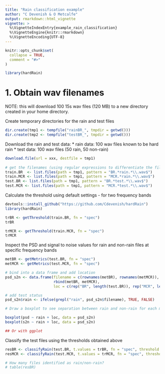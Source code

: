 ```yaml
---
title: "Rain classification example"
author: "C Devenish & O Metcalfe"
output: rmarkdown::html_vignette
vignette: >
  %\VignetteIndexEntry{example_rain_classification}
  %\VignetteEngine{knitr::rmarkdown}
  %\VignetteEncoding{UTF-8}
---
```


```r
knitr::opts_chunk$set(
  collapse = TRUE,
  comment = "#>"
)
```

```r
library(hardRain)
```


# 1. Obtain wav filenames

NOTE: this will download 100 15s wav files (120 MB) to a new directory created in your home directory.

Create temporary directories for the rain and test files
```r
dir.create(tmp1 <- tempfile("rainBR_", tmpdir = getwd()))
dir.create(tmp2 <- tempfile("testBR_", tmpdir = getwd()))
```

Download the rain and test data:
* rain data: 100 wav files known to be hard rain
* test data: 100 wav files (50 rain, 50 non-rain) 

```r
download.file(url = xxx, destfile = tmp1)
 
# get the filenames (using regular expressions to differentiate the filenames)
train.BR  <- list.files(path = tmp1, pattern = "BR.*rain.*\\.wav$")
train.MCR <- list.files(path = tmp1, pattern = "MCR.*rain.*\\.wav$")
test.BR <- list.files(path = tmp1, pattern = "BR.*test.*\\.wav$")
test.MCR <- list.files(path = tmp1, pattern = "MCR.*test.*\\.wav$")
```

Calculate the threshold using default settings - for two frequency bands
```r

devtools::install_github("https://github.com/Cdevenish/hardRain")
library(hardRain)

trBR <- getThreshold(train.BR, fn = "spec")
trBR

trMCR <- getThreshold(train.MCR, fn = "spec")
trMCR
```


Inspect the PSD and signal to noise values for rain and non-rain files at specific frequency bands

```r
metBR <- getMetrics(test.BR, fn = "spec")
metMCR <- getMetrics(test.MCR, fn = "spec")

# bind into a data frame and add location
psd_s2n <- data.frame(filename = c(rownames(metBR), rownames(metMCR)), 
                      rbind(metBR, metMCR), 
                      loc = c(rep("BR", length(test.BR)), rep("MCR", length(test.MCR))))

# add test status
psd_s2n$rain <- ifelse(grepl("rain", psd_s2n$filename), TRUE, FALSE)

# Draw a boxplot to see separation between rain and non-rain for each metric

boxplot(psd ~ rain + loc, data = psd_s2n)
boxplot(s2n ~ rain + loc, data = psd_s2n)

## Or with ggplot


```


Classify the test files using the thresholds obtained above

```r
resBR <- classifyRain(test.BR, t.values = trBR, fn = "spec", threshold = "min")
resMCR <- classifyRain(test.MCR, t.values = trMCR, fn = "spec", threshold = "min")

# How many files identified as rain/non-rain?
# table(resBR)
```

